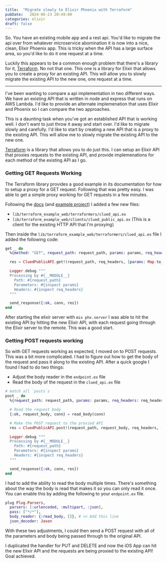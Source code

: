 ```yaml
---
title:  "Migrate slowly to Elixir Phoenix with Terraform"
pubDate:   2024-06-23 20:49:00
categories: elixir
draft: false
---
```


So. You have an existing mobile app and a rest api. You'd like to migrate the api over from whatever microservice abomination it is now into a nice, clean, Elixir Phoenix app. This is tricky when the API has a large surface area, so you'd like to do it one request at a time.

Luckily this appears to be a common enough problem that there's a library for it, [Terraform](https://github.com/poteto/terraform). No not that one. This one is a library for Elixir that allows you to create a proxy for an existing API. This will allow you to slowly migrate the existing API to the new one,  one request at a time.

---

I've been wanting to compare a api implementation in two different ways. We have an existing API that is written in node and express that runs on AWS Lambda. I'd like to provide an alternate implemenation that uses Elixir and Phoenix so I can compare the two approaches.

This is a daunting task when you've got an established API that is working well. I don't want to just throw it away and start over. I'd like to migrate slowly and carefully. I'd like to start by creating a new API that is a proxy to the existing API. This will allow me to slowly migrate the existing API to the new one.

[Terraform](https://github.com/poteto/terraform) is a library that allows you to do just this. I can setup an Elixir API that proxies requests to the existing API, and provide implemenations for each method of the existing API as I go.

### Getting GET Requests Working

The Terraform library provides a good example in its documentation for how to setup a proxy for a GET request. Following that was pretty easy. I was able to get a simple proxy working for GET requests in a few minutes.

Following the [docs](https://hexdocs.pm/terraform/Terraform.html) (and [example project](https://github.com/poteto/reverse_proxy)) I added a few new files:

- `lib/terraform_example_web/terraformers/clued_api.ex`
- `lib/terraform_example_web/clients/clued_public_api.ex` (This is a client for the existing HTTP API that I'm proxying)

Then inside the `lib/terraform_example_web/terraformers/clued_api.ex` file I added the following code:

```elixir
get _ do
  %{method: "GET", request_path: request_path, params: params, req_headers: req_headers} = conn

  res = CluedPublicAPI.get!(request_path, req_headers, [params: Map.to_list(params)])#// proxy: {"127.0.0.1", 9090}])

  Logger.debug """
  Processing by #{__MODULE__}
    Path: #{request_path}
    Parameters: #{inspect params}
    Headers: #{inspect req_headers}
  """

  send_response({:ok, conn, res})
end
```

After starting the elixir server with `mix phx.server` I was able to hit the existing API by hitting the new Elixir API, with each request going through the Elixir server to the remote. This was a good start.

### Getting POST requests working

So with GET requests working as expected, I moved on to POST requests. This was a bit more complicated. I had to figure out how to get the body of the request and pass it along to the existing API. After a quick google I found I had to do two things:

- Adjust the body reader in the `endpoint.ex` file
- Read the body of the request in the `clued_api.ex` file

```elixir
# match all `posts`s
post _ do
  %{request_path: request_path, params: params, req_headers: req_headers} = conn

  # Read the request body
  {:ok, request_body, conn} = read_body(conn)

  # Make the POST request to the proxied API
  res = CluedPublicAPI.post!(request_path, request_body, req_headers, [params: Map.to_list(params)])#// proxy: {"127.0.0.1", 9090}])

  Logger.debug """
  Processing by #{__MODULE__}
    Path: #{request_path}
    Parameters: #{inspect params}
    Headers: #{inspect req_headers}
  """

  send_response({:ok, conn, res})
end
```

I had to add the ability to read the body multiple times. There's something about the way the body is read that makes it so you can only read it once. You can enable this by adding the following to your `endpoint.ex` file.

```elixir
plug Plug.Parsers,
  parsers: [:urlencoded, :multipart, :json],
  pass: ["*/*"],
  body_reader: {:read_body, []}, # << Add this line
  json_decoder: Jason
```

With these two adjustments, I could then send a POST request with all of the parameters and body being passed through to the original API.

I duplicated the handler for PUT and DELETE and now the iOS App can hit the new Elixir API and the requests are being proxied to the existing API! Goal achieved.
